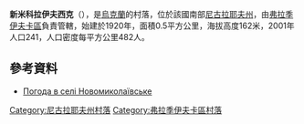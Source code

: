 {{coord|47|47|26|N|30|29|54|E|scale:100000|display=title}}

'''新米科拉伊夫西克'''（{{lang-uk|Новомиколаївське}}），是[[烏克蘭|烏克蘭]]的村落，位於該國南部[[尼古拉耶夫州|尼古拉耶夫州]]，由[[弗拉季伊夫卡區|弗拉季伊夫卡區]]負責管轄，始建於1920年，面積0.5平方公里，海拔高度162米，2001年人口241，人口密度每平方公里482人。

==參考資料==
* [http://weather.in.ua/ua/nikolaevskaja/17763 Погода в селі Новомиколаївське] {{Wayback|url=http://weather.in.ua/ua/nikolaevskaja/17763 |date=20160606204044 }}

[[Category:尼古拉耶夫州村落|Category:尼古拉耶夫州村落]]
[[Category:弗拉季伊夫卡區村落|Category:弗拉季伊夫卡區村落]]


{{Mykolaiv-geo-stub}}